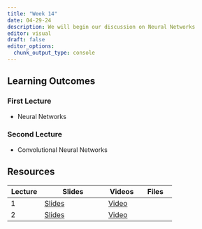 ```yaml
---
title: "Week 14"
date: 04-29-24
description: We will begin our discussion on Neural Networks
editor: visual
draft: false
editor_options: 
  chunk_output_type: console
---
```


## Learning Outcomes

### First Lecture

-   Neural Networks

### Second Lecture

-   Convolutional Neural Networks

## Resources

| Lecture | Slides                                                          | Videos                                | Files |
|---------------|----------------------------|---------------|---------------|
| 1       | [Slides](https://m408.inqs.info/lectures/14a.html#/title-slide) | [Video](https://youtu.be/JehCWeMOWho) |       |
| 2       | [Slides](https://m408.inqs.info/lectures/14b.html#/title-slide) | [Video](https://youtu.be/2OZJ002J8R8) |       |
